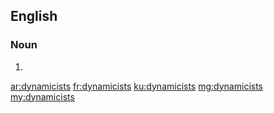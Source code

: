 ==English==

===Noun===
{{head|en}}

# {{plural of|dynamicist}}

[[ar:dynamicists]]
[[fr:dynamicists]]
[[ku:dynamicists]]
[[mg:dynamicists]]
[[my:dynamicists]]